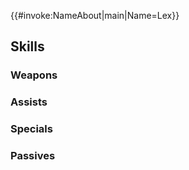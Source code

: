 {{#invoke:NameAbout|main|Name=Lex}}{{HeroPage Tabs}}
{{Hero Infobox
|Name=Lex
|Title=Young Blade
|WeaponType=Green Axe
|MoveType=Cavalry
|Origin=Fire Emblem: Genealogy of the Holy War
|Gender=Male
|actorEN=Nazeeh Tarsha
|actorJP=浪川大輔
|artist=霜村航
|randomStartTime=2021-03-16T07:00:00Z
|additionDate=February 16, 2021
|releaseDate=February 16, 2021
|poolDate=March 5, 2021
|poolRarities=3,4
|cv1=3
|cv2=600200
|TagID=レックス
|InternalID=630
|Properties=
|description=Second son of Duke Lombard of House Dozel. Joins the army under Sigurd's command along with his friend Azelle. Appears in Fire Emblem: Genealogy of the Holy War.
}}
{{Stats Page
|Lv1HP=21|Lv1ATK=8|Lv1SPD=6|Lv1DEF=10|Lv1RES=4
|GRHP=55|GRATK=65|GRSPD=55|GRDEF=65|GRRES=35
}}

==Skills==
===Weapons===
{{Weapons Table
|weapon1=Iron Axe
|weapon1Default=1
|weapon1Unlock=1
|weapon2=Steel Axe
|weapon2Default=2
|weapon2Unlock=2
|weapon3=Brave Axe
|weapon3Default=4
|weapon3Unlock=3
|weapon4=Goddess Axe
|weapon4Default=5
|weapon4Unlock=5
}}
===Assists===
{{Assists Table
|assist1=Reposition
|assist1Default=4
|assist1Unlock=3
}}
===Specials===
{{Specials Table}}
===Passives===
{{Passives Table
|passiveA1=Atk/Def Push 1
|passiveA2=Atk/Def Push 2
|passiveA3=Atk/Def Push 3
|passiveA1Unlock=1
|passiveA2Unlock=2
|passiveA3Unlock=4
|passiveC1=Axe Experience 1
|passiveC2=Axe Experience 2
|passiveC3=Axe Experience 3
|passiveC1Unlock=3
|passiveC2Unlock=4
|passiveC3Unlock=5
}}
{{Heroes Navbox}}